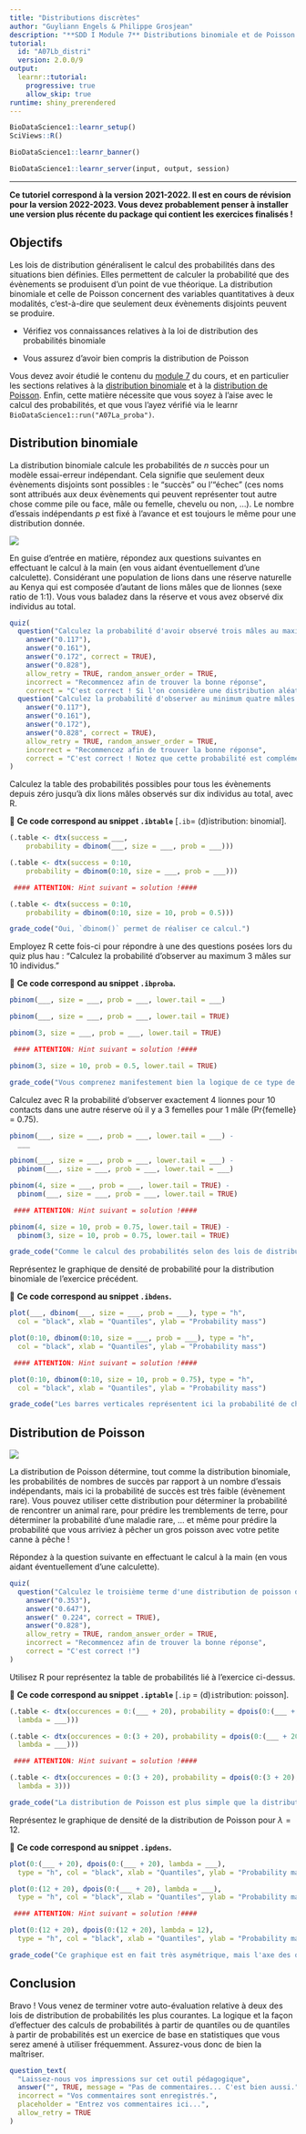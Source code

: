 ```yaml
---
title: "Distributions discrètes"
author: "Guyliann Engels & Philippe Grosjean"
description: "**SDD I Module 7** Distributions binomiale et de Poisson."
tutorial:
  id: "A07Lb_distri"
  version: 2.0.0/9
output:
  learnr::tutorial:
    progressive: true
    allow_skip: true
runtime: shiny_prerendered
---
```


```r
BioDataScience1::learnr_setup()
SciViews::R()
```

```r
BioDataScience1::learnr_banner()
```

```r
BioDataScience1::learnr_server(input, output, session)
```

------------------------------------------------------------------------

**Ce tutoriel correspond à la version 2021-2022. Il est en cours de révision pour la version 2022-2023. Vous devez probablement penser à installer une version plus récente du package qui contient les exercices finalisés !**

## Objectifs

Les lois de distribution généralisent le calcul des probabilités dans des situations bien définies. Elles permettent de calculer la probabilité que des évènements se produisent d'un point de vue théorique. La distribution binomiale et celle de Poisson concernent des variables quantitatives à deux modalités, c'est-à-dire que seulement deux évènements disjoints peuvent se produire.

-   Vérifiez vos connaissances relatives à la loi de distribution des probabilités binomiale

-   Vous assurez d'avoir bien compris la distribution de Poisson

Vous devez avoir étudié le contenu du [module 7](https://wp.sciviews.org/sdd-umons/?iframe=wp.sciviews.org/sdd-umons-2020/proba.html) du cours, et en particulier les sections relatives à la [distribution binomiale](https://wp.sciviews.org/sdd-umons/?iframe=wp.sciviews.org/sdd-umons-2020/distribution-binomiale.html) et à la [distribution de Poisson](https://wp.sciviews.org/sdd-umons/?iframe=wp.sciviews.org/sdd-umons-2020/distribution-de-poisson.html). Enfin, cette matière nécessite que vous soyez à l'aise avec le calcul des probabilités, et que vous l'ayez vérifié via le learnr `BioDataScience1::run("A07La_proba")`.

## Distribution binomiale

La distribution binomiale calcule les probabilités de *n* succès pour un modèle essai-erreur indépendant. Cela signifie que seulement deux évènements disjoints sont possibles : le "succès" ou l'"échec" (ces noms sont attribués aux deux évènements qui peuvent représenter tout autre chose comme pile ou face, mâle ou femelle, chevelu ou non, ...). Le nombre d'essais indépendants *p* est fixé à l'avance et est toujours le même pour une distribution donnée.

![](images/lions.jpg)

En guise d'entrée en matière, répondez aux questions suivantes en effectuant le calcul à la main (en vous aidant éventuellement d'une calculette). Considérant une population de lions dans une réserve naturelle au Kenya qui est composée d'autant de lions mâles que de lionnes (sexe ratio de 1:1). Vous vous baladez dans la réserve et vous avez observé dix individus au total.

```r
quiz(
  question("Calculez la probabilité d'avoir observé trois mâles au maximum.",
    answer("0.117"),
    answer("0.161"), 
    answer("0.172", correct = TRUE),
    answer("0.828"),
    allow_retry = TRUE, random_answer_order = TRUE,
    incorrect = "Recommencez afin de trouver la bonne réponse",
    correct = "C'est correct ! Si l'on considère une distribution aléatoire des individus dans la réserve, du moins, pour cet exemple fictif."),
  question("Calculez la probabilité d'observer au minimum quatre mâles parmi ces dix individus.",
    answer("0.117"),
    answer("0.161"), 
    answer("0.172"),
    answer("0.828", correct = TRUE),
    allow_retry = TRUE, random_answer_order = TRUE,
    incorrect = "Recommencez afin de trouver la bonne réponse",
    correct = "C'est correct ! Notez que cette probabilité est complémentaire à la précédente.")
)
```

Calculez la table des probabilités possibles pour tous les évènements depuis zéro jusqu'à dix lions mâles observés sur dix individus au total, avec R.

💬 **Ce code correspond au snippet `.ibtable`** [`.ib`= (d)istribution: `b`inomial].

```r
(.table <- dtx(success = ___,
    probability = dbinom(___, size = ___, prob = ___)))
```

```r
(.table <- dtx(success = 0:10,
    probability = dbinom(0:10, size = ___, prob = ___)))

 #### ATTENTION: Hint suivant = solution !####
```

```r
(.table <- dtx(success = 0:10,
    probability = dbinom(0:10, size = 10, prob = 0.5)))
```

```r
grade_code("Oui, `dbinom()` permet de réaliser ce calcul.")
```

Employez R cette fois-ci pour répondre à une des questions posées lors du quiz plus hau : "Calculez la probabilité d'observer au maximum 3 mâles sur 10 individus."

💬 **Ce code correspond au snippet `.ibproba`.**

```r
pbinom(___, size = ___, prob = ___, lower.tail = ___)
```

```r
pbinom(___, size = ___, prob = ___, lower.tail = TRUE)
```

```r
pbinom(3, size = ___, prob = ___, lower.tail = TRUE)

 #### ATTENTION: Hint suivant = solution !####
```

```r
pbinom(3, size = 10, prob = 0.5, lower.tail = TRUE)
```

```r
grade_code("Vous comprenez manifestement bien la logique de ce type de calcul dans R... ou alors, vous avez passé énormément de temps à observer les lions au Kenya !")
```

Calculez avec R la probabilité d'observer exactement 4 lionnes pour 10 contacts dans une autre réserve où il y a 3 femelles pour 1 mâle (Pr{femelle} = 0.75).

```r
pbinom(___, size = ___, prob = ___, lower.tail = ___) -
  ___
```

```r
pbinom(___, size = ___, prob = ___, lower.tail = ___) -
  pbinom(___, size = ___, prob = ___, lower.tail = ___)
```

```r
pbinom(4, size = ___, prob = ___, lower.tail = TRUE) -
  pbinom(___, size = ___, prob = ___, lower.tail = TRUE)

 #### ATTENTION: Hint suivant = solution !####
```

```r
pbinom(4, size = 10, prob = 0.75, lower.tail = TRUE) -
  pbinom(3, size = 10, prob = 0.75, lower.tail = TRUE)
```

```r
grade_code("Comme le calcul des probabilités selon des lois de distribution nous renvoie les probabilités d'être plus petit ou égal avec `lower.tail = TRUE` ou plus grand ou égale avec `lower.tail = FALSE`, nous devons ruser et soustraire deux probabilités pour avoir un intervalle borné des deux côtés (ou ici, une seule valeur possible).")
```

Représentez le graphique de densité de probabilité pour la distribution binomiale de l'exercice précédent.

💬 **Ce code correspond au snippet `.ibdens`.**

```r
plot(___, dbinom(___, size = ___, prob = ___), type = "h",
  col = "black", xlab = "Quantiles", ylab = "Probability mass")
```

```r
plot(0:10, dbinom(0:10, size = ___, prob = ___), type = "h",
  col = "black", xlab = "Quantiles", ylab = "Probability mass")

 #### ATTENTION: Hint suivant = solution !####
```

```r
plot(0:10, dbinom(0:10, size = 10, prob = 0.75), type = "h",
  col = "black", xlab = "Quantiles", ylab = "Probability mass")
```

```r
grade_code("Les barres verticales représentent ici la probabilité de chaque évènement discret correspondant au nombre de succès (les quantiles) en fonction du nombre d'essais indépendants qui est toujours le même (indiqué via `size=`).")
```

## Distribution de Poisson

![](images/fishing.jpg)

La distribution de Poisson détermine, tout comme la distribution binomiale, les probabilités de nombres de succès par rapport à un nombre d'essais indépendants, mais ici la probabilité de succès est très faible (évènement rare). Vous pouvez utiliser cette distribution pour déterminer la probabilité de rencontrer un animal rare, pour prédire les tremblements de terre, pour déterminer la probabilité d'une maladie rare, ... et même pour prédire la probabilité que vous arriviez à pêcher un gros poisson avec votre petite canne à pêche !

Répondez à la question suivante en effectuant le calcul à la main (en vous aidant éventuellement d'une calculette).

```r
quiz(
  question("Calculez le troisième terme d'une distribution de poisson dont le $\\lambda = 3$.",
    answer("0.353"),
    answer("0.647"), 
    answer(" 0.224", correct = TRUE),
    answer("0.828"),
    allow_retry = TRUE, random_answer_order = TRUE,
    incorrect = "Recommencez afin de trouver la bonne réponse",
    correct = "C'est correct !")
)
```

Utilisez R pour représentez la table de probabilités lié à l'exercice ci-dessus.

💬 **Ce code correspond au snippet `.iptable`** [`.ip` = (d)`i`stribution: `p`oisson].

```r
(.table <- dtx(occurences = 0:(___ + 20), probability = dpois(0:(___ + 20),
  lambda = ___)))
```

```r
(.table <- dtx(occurences = 0:(3 + 20), probability = dpois(0:(___ + 20),
  lambda = ___)))

 #### ATTENTION: Hint suivant = solution !####
```

```r
(.table <- dtx(occurences = 0:(3 + 20), probability = dpois(0:(3 + 20),
  lambda = 3)))
```

```r
grade_code("La distribution de Poisson est plus simple que la distribution binomiale car elle n'admet qu'un seul paramètre, lambda, correspondant au nombre de succès le plus probable.")
```

Représentez le graphique de densité de la distribution de Poisson pour $\lambda = 12$.

💬 **Ce code correspond au snippet `.ipdens`.**

```r
plot(0:(___ + 20), dpois(0:(___ + 20), lambda = ___),
  type = "h", col = "black", xlab = "Quantiles", ylab = "Probability mass")
```

```r
plot(0:(12 + 20), dpois(0:(___ + 20), lambda = ___),
  type = "h", col = "black", xlab = "Quantiles", ylab = "Probability mass")

 #### ATTENTION: Hint suivant = solution !####
```

```r
plot(0:(12 + 20), dpois(0:(12 + 20), lambda = 12),
  type = "h", col = "black", xlab = "Quantiles", ylab = "Probability mass")
```

```r
grade_code("Ce graphique est en fait très asymétrique, mais l'axe des quantiles est tronqué vers la droite puisque toutes les évènements avec un plus grand nombre de succès ont tous une probabilité très proche de zéro et ne sont donc pas représentés sur le graphique.")
```

## Conclusion

Bravo ! Vous venez de terminer votre auto-évaluation relative à deux des lois de distribution de probabilités les plus courantes. La logique et la façon d'effectuer des calculs de probabilités à partir de quantiles ou de quantiles à partir de probabilités est un exercice de base en statistiques que vous serez amené à utiliser fréquemment. Assurez-vous donc de bien la maîtriser.

```r
question_text(
  "Laissez-nous vos impressions sur cet outil pédagogique",
  answer("", TRUE, message = "Pas de commentaires... C'est bien aussi."),
  incorrect = "Vos commentaires sont enregistrés.",
  placeholder = "Entrez vos commentaires ici...",
  allow_retry = TRUE
)
```
